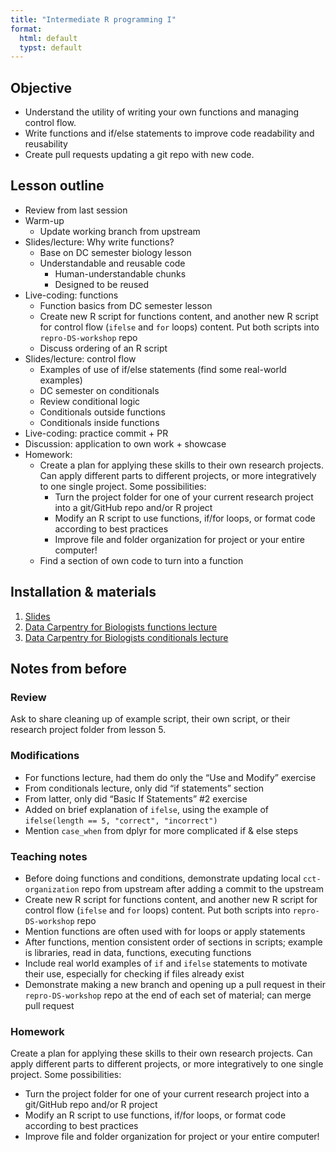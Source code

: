 ```yaml
---
title: "Intermediate R programming I"
format: 
  html: default
  typst: default
---
```


## Objective

-   Understand the utility of writing your own functions and managing control flow.
-   Write functions and if/else statements to improve code readability and reusability
-   Create pull requests updating a git repo with new code.

## Lesson outline

-   Review from last session
-   Warm-up
    -   Update working branch from upstream
-   Slides/lecture: Why write functions?
    -   Base on DC semester biology lesson
    -   Understandable and reusable code
        -   Human-understandable chunks
        -   Designed to be reused
-   Live-coding: functions
    -   Function basics from DC semester lesson
    -   Create new R script for functions content, and another new R script for control flow (`ifelse` and `for` loops) content. Put both scripts into `repro-DS-workshop` repo
    -   Discuss ordering of an R script
-   Slides/lecture: control flow
    -   Examples of use of if/else statements (find some real-world examples)
    -   DC semester on conditionals
    -   Review conditional logic
    -   Conditionals outside functions
    -   Conditionals inside functions
-   Live-coding: practice commit + PR
-   Discussion: application to own work + showcase
-   Homework:
    -   Create a plan for applying these skills to their own research projects. Can apply different parts to different projects, or more integratively to one single project. Some possibilities:
        -   Turn the project folder for one of your current research project into a git/GitHub repo and/or R project
        -   Modify an R script to use functions, if/for loops, or format code according to best practices
        -   Improve file and folder organization for project or your entire computer!
    -   Find a section of own code to turn into a function

## Installation & materials

1.  [Slides](https://docs.google.com/presentation/d/1C9CFoqAr4Hmm_MqIZvos6grESpzauT5_xMyS0qgcmjk/edit)
2.  [Data Carpentry for Biologists functions lecture](https://datacarpentry.org/semester-biology/materials/functions-R/)
3.  [Data Carpentry for Biologists conditionals lecture](https://datacarpentry.org/semester-biology/materials/conditionals-R/)

## Notes from before

### Review

Ask to share cleaning up of example script, their own script, or their research project folder from lesson 5.

### Modifications

-   For functions lecture, had them do only the "Use and Modify" exercise
-   From conditionals lecture, only did "if statements" section
-   From latter, only did "Basic If Statements" #2 exercise
-   Added on brief explanation of `ifelse`, using the example of `ifelse(length == 5, "correct", "incorrect")`
-   Mention `case_when` from dplyr for more complicated if & else steps

### Teaching notes

-   Before doing functions and conditions, demonstrate updating local `cct-organization` repo from upstream after adding a commit to the upstream
-   Create new R script for functions content, and another new R script for control flow (`ifelse` and `for` loops) content. Put both scripts into `repro-DS-workshop` repo
-   Mention functions are often used with for loops or apply statements
-   After functions, mention consistent order of sections in scripts; example is libraries, read in data, functions, executing functions
-   Include real world examples of `if` and `ifelse` statements to motivate their use, especially for checking if files already exist
-   Demonstrate making a new branch and opening up a pull request in their `repro-DS-workshop` repo at the end of each set of material; can merge pull request

### Homework

Create a plan for applying these skills to their own research projects.
Can apply different parts to different projects, or more integratively to one single project.
Some possibilities:

-   Turn the project folder for one of your current research project into a git/GitHub repo and/or R project
-   Modify an R script to use functions, if/for loops, or format code according to best practices
-   Improve file and folder organization for project or your entire computer!
